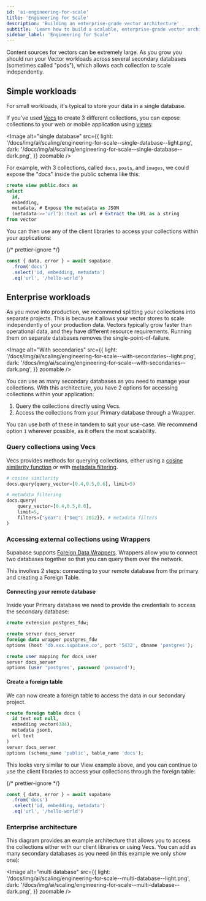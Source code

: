 ```yaml
---
id: 'ai-engineering-for-scale'
title: 'Engineering for Scale'
description: 'Building an enterprise-grade vector architecture'
subtitle: 'Learn how to build a scalable, enterprise-grade vector architecture using Supabase for efficient data management and retrieval.'
sidebar_label: 'Engineering for Scale'
---
```


Content sources for vectors can be extremely large. As you grow you should run your Vector workloads across several secondary databases (sometimes called "pods"), which allows each collection to scale independently.

## Simple workloads

For small workloads, it's typical to store your data in a single database.

If you've used [Vecs](/docs/guides/ai/vecs-python-client) to create 3 different collections, you can expose collections to your web or mobile application using [views](/docs/guides/database/tables#views):

<Image
  alt="single database"
  src={{
    light: '/docs/img/ai/scaling/engineering-for-scale--single-database--light.png',
    dark: '/docs/img/ai/scaling/engineering-for-scale--single-database--dark.png',
  }}
  zoomable
/>

For example, with 3 collections, called `docs`, `posts`, and `images`, we could expose the "docs" inside the public schema like this:

```sql
create view public.docs as
select
  id,
  embedding,
  metadata, # Expose the metadata as JSON
  (metadata->>'url')::text as url # Extract the URL as a string
from vector
```

You can then use any of the client libraries to access your collections within your applications:

{/* prettier-ignore */}
```js
const { data, error } = await supabase
  .from('docs')
  .select('id, embedding, metadata')
  .eq('url', '/hello-world')
```

## Enterprise workloads

As you move into production, we recommend splitting your collections into separate projects. This is because it allows your vector stores to scale independently of your production data. Vectors typically grow faster than operational data, and they have different resource requirements. Running them on separate databases removes the single-point-of-failure.

<Image
  alt="With secondaries"
  src={{
    light: '/docs/img/ai/scaling/engineering-for-scale--with-secondaries--light.png',
    dark: '/docs/img/ai/scaling/engineering-for-scale--with-secondaries--dark.png',
  }}
  zoomable
/>

You can use as many secondary databases as you need to manage your collections. With this architecture, you have 2 options for accessing collections within your application:

1. Query the collections directly using Vecs.
2. Access the collections from your Primary database through a Wrapper.

You can use both of these in tandem to suit your use-case. We recommend option `1` wherever possible, as it offers the most scalability.

### Query collections using Vecs

Vecs provides methods for querying collections, either using a [cosine similarity function](https://supabase.github.io/vecs/api/#basic) or with [metadata filtering](https://supabase.github.io/vecs/api/#metadata-filtering).

```python
# cosine similarity
docs.query(query_vector=[0.4,0.5,0.6], limit=5)

# metadata filtering
docs.query(
    query_vector=[0.4,0.5,0.6],
    limit=5,
    filters={"year": {"$eq": 2012}}, # metadata filters
)
```

### Accessing external collections using Wrappers

Supabase supports [Foreign Data Wrappers](/blog/postgres-foreign-data-wrappers-rust). Wrappers allow you to connect two databases together so that you can query them over the network.

This involves 2 steps: connecting to your remote database from the primary and creating a Foreign Table.

#### Connecting your remote database

Inside your Primary database we need to provide the credentials to access the secondary database:

```sql
create extension postgres_fdw;

create server docs_server
foreign data wrapper postgres_fdw
options (host 'db.xxx.supabase.co', port '5432', dbname 'postgres');

create user mapping for docs_user
server docs_server
options (user 'postgres', password 'password');
```

#### Create a foreign table

We can now create a foreign table to access the data in our secondary project.

```sql
create foreign table docs (
  id text not null,
  embedding vector(384),
  metadata jsonb,
  url text
)
server docs_server
options (schema_name 'public', table_name 'docs');
```

This looks very similar to our View example above, and you can continue to use the client libraries to access your collections through the foreign table:

{/* prettier-ignore */}
```js
const { data, error } = await supabase
  .from('docs')
  .select('id, embedding, metadata')
  .eq('url', '/hello-world')
```

### Enterprise architecture

This diagram provides an example architecture that allows you to access the collections either with our client libraries or using Vecs. You can add as many secondary databases as you need (in this example we only show one):

<Image
  alt="multi database"
  src={{
    light: '/docs/img/ai/scaling/engineering-for-scale--multi-database--light.png',
    dark: '/docs/img/ai/scaling/engineering-for-scale--multi-database--dark.png',
  }}
  zoomable
/>
